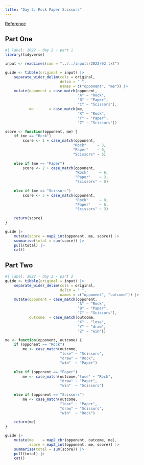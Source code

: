 ```yaml
---
title: "Day 2: Rock Paper Scissors"
---
```


[Reference](https://adventofcode.com/2022/day/2)

## Part One

```r
#| label: 2022 - day 2 - part 1
library(tidyverse)

input <- readLines(con = "../../inputs/2022/02.txt")

guide <- tibble(original = input) |> 
    separate_wider_delim(cols = original,
                         delim = " ",
                         names = c("opponent", "me")) |> 
    mutate(opponent = case_match(opponent,
                                 "A" ~ "Rock",
                                 "B" ~ "Paper",
                                 "C" ~ "Scissors"),
           me       = case_match(me,
                                 "X" ~ "Rock",
                                 "Y" ~ "Paper",
                                 "Z" ~ "Scissors"))

score <- function(opponent, me) {
    if (me == "Rock")
        score <- 1 + case_match(opponent,
                               "Rock"     ~ 3,
                               "Paper"    ~ 0,
                               "Scissors" ~ 6)
    
    else if (me == "Paper")
        score <- 2 + case_match(opponent, 
                                "Rock"     ~ 6,
                                "Paper"    ~ 3,
                                "Scissors" ~ 0)
    
    else if (me == "Scissors")
        score <- 3 + case_match(opponent,
                                "Rock"     ~ 0,
                                "Paper"    ~ 6,
                                "Scissors" ~ 3)
    
    return(score)
}

guide |> 
    mutate(score = map2_int(opponent, me, score)) |> 
    summarise(total = sum(score)) |> 
    pull(total) |> 
    cat()
```

## Part Two

```r
#| label: 2022 - day 2 - part 2
guide <- tibble(original = input) |> 
    separate_wider_delim(cols = original,
                         delim = " ",
                         names = c("opponent", "outcome")) |> 
    mutate(opponent = case_match(opponent,
                                 "A" ~ "Rock",
                                 "B" ~ "Paper",
                                 "C" ~ "Scissors"),
           outcome  = case_match(outcome,
                                 "X" ~ "lose",
                                 "Y" ~ "draw",
                                 "Z" ~ "win"))

me <- function(opponent, outcome) {
    if (opponent == "Rock")
        me <- case_match(outcome,
                         "lose" ~ "Scissors",
                         "draw" ~ "Rock",
                         "win"  ~ "Paper")
    
    else if (opponent == "Paper")
        me <- case_match(outcome,"lose" ~ "Rock",
                         "draw" ~ "Paper",
                         "win"  ~ "Scissors")
    
    else if (opponent == "Scissors")
        me <- case_match(outcome,
                         "lose" ~ "Paper",
                         "draw" ~ "Scissors",
                         "win"  ~ "Rock")
    
    return(me)
}

guide |> 
    mutate(me    = map2_chr(opponent, outcome, me),
           score = map2_int(opponent, me, score)) |> 
    summarise(total = sum(score)) |> 
    pull(total) |> 
    cat()
```
